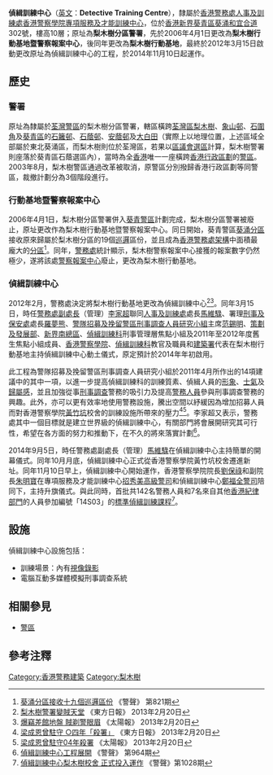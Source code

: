 {{Pathnav|香港警務處|香港警務處架構|人事及訓練處|香港警察學院|專項服務及才能訓練中心|frame=1}}
{{Not|偵緝訓練學校|偵緝訓練科}}

'''偵緝訓練中心'''（[[英文|英文]]：'''Detective Training Centre'''），隸屬於[[香港警務處|香港警務處]][[人事及訓練處|人事及訓練處]][[香港警察學院|香港警察學院]][[專項服務及才能訓練中心|專項服務及才能訓練中心]]，位於[[香港|香港]][[新界|新界]][[葵青區|葵青區]][[葵涌|葵涌]][[和宜合道|和宜合道]]302號，樓高10層；原址為'''梨木樹分區警署'''，先於2006年4月1日更改為'''梨木樹行動基地暨警察報案中心'''，後同年更改為'''梨木樹行動基地'''，最終於2012年3月15日啟動更改原址為偵緝訓練中心的工程，於2014年11月10日起運作。

== 歷史 ==
=== 警署 ===
原址為隸屬於[[荃灣警區|荃灣警區]]的梨木樹分區警署，轄區橫跨[[荃灣區|荃灣區]][[梨木樹|梨木樹]]、[[象山邨|象山邨]]、[[石圍角|石圍角]]及[[葵青區|葵青區]]的[[石籬邨|石籬邨]]、[[石蔭邨|石蔭邨]]、[[安蔭邨|安蔭邨]]及[[大白田|大白田]]（實際上以地理位置，上述區域全部屬於東北葵涌區，而梨木樹則位於荃灣區，若果以[[區議會|區議會]][[選區|選區]]計算，梨木樹警署則座落於葵青區石蔭選區內），當時為全[[香港|香港]]唯一一座橫跨[[香港行政區劃|香港行政區劃]]的[[警區|警區]]。2003年8月，梨木樹警區通過改革被取消，原警區分別撥歸香港行政區劃等同警區，裁撤計劃分為3個階段進行。

=== 行動基地暨警察報案中心 ===
2006年4月1日，梨木樹分區警署併入[[葵青警區|葵青警區]]計劃完成，梨木樹分區警署被廢止，原址更改作為梨木樹行動基地暨警察報案中心。同日開始，葵青警區[[葵涌分區|葵涌分區]]接收原來歸屬於梨木樹分區的19個[[巡邏|巡邏]]區份，並且成為[[香港警務處架構|香港警務處架構]]中面積最龐大的[[分區|分區]]<ref>[http://www.police.gov.hk/offbeat/821/chi/n15.htm 葵涌分區接收十九個巡邏區份] {{Wayback|url=http://www.police.gov.hk/offbeat/821/chi/n15.htm |date=20070626064656 }} 《警聲》 第821期</ref>。同年，[[香港警務處|警務處]]統計顯示，梨木樹警察報案中心接獲的報案數字仍然極少，遂將該處[[警察報案中心|警察報案中心]]廢止，更改為梨木樹行動基地。

=== 偵緝訓練中心 ===
2012年2月，警務處決定將梨木樹行動基地更改為偵緝訓練中心<ref>[http://orientaldaily.on.cc/cnt/news/20130220/00176_020.html 梨木樹警署變賊天堂] {{Wayback|url=http://orientaldaily.on.cc/cnt/news/20130220/00176_020.html |date=20191208141951 }} 《東方日報》 2013年2月20日</ref><ref>[http://the-sun.on.cc/cnt/news/20130220/00407_025.html 爆竊差館地盤 賊剃警眼眉] {{Wayback|url=http://the-sun.on.cc/cnt/news/20130220/00407_025.html |date=20170224114148 }} 《太陽報》 2013年2月20日</ref>。同年3月15日，時任[[警務處副處長|警務處副處長]]（管理）[[李家超|李家超]]聯同[[人事及訓練處|人事及訓練處]]處長[[馬維騄|馬維騄]]、署理[[刑事及保安處|刑事及保安處]]處長[[羅夢熊|羅夢熊]]、[[警隊招募及挽留警區刑事調查人員研究小組|警隊招募及挽留警區刑事調查人員研究小組]]主席[[范錫明|范錫明]]、[[策劃及發展部|策劃及發展部]]、[[新界南總區|新界南總區]]、[[偵緝訓練科|偵緝訓練科]]刑事管理層焦點小組及2011年至2012年度舊生焦點小組成員、[[香港警察學院|香港警察學院]]、[[偵緝訓練科|偵緝訓練科]]教官及職員和[[建築署|建築署]]代表在梨木樹行動基地主持偵緝訓練中心動土儀式，原定預計於2014年年初啟用。

此工程為警隊招募及挽留警區刑事調查人員研究小組於2011年4月所作出的14項建議中的其中一項，以進一步提高偵緝訓練科的訓練質素、偵緝人員的[[形象|形象]]、[[士氣|士氣]]及[[歸屬感|歸屬感]]，並且加強從事[[刑事|刑事]][[調查|調查]]警務的吸引力及提高[[香港警務人員|警務人員]]參與刑事調查警務的興趣。此外，亦可以更有效率地使用警務設施，騰出空間以紓緩因為增加招募人員而對香港警察學院[[黃竹坑|黃竹坑]]校舍的訓練設施所帶來的壓力<ref>[http://orientaldaily.on.cc/cnt/news/20130220/00176_021.html 梁成恩曾駐守 ○四年「殺署」] {{Wayback|url=http://orientaldaily.on.cc/cnt/news/20130220/00176_021.html |date=20191206084340 }} 《東方日報》 2013年2月20日</ref><ref>[http://the-sun.on.cc/cnt/news/20130220/00407_026.html 梁成恩曾駐守04年殺署] {{Wayback|url=http://the-sun.on.cc/cnt/news/20130220/00407_026.html |date=20170224121804 }} 《太陽報》 2013年2月20日</ref>。李家超又表示，警務處其中一個目標就是建立世界級的偵緝訓練中心，有關部門將會展開研究其可行性，希望在各方面的努力和推動下，在不久的將來落實計劃<ref>[http://www.police.gov.hk/offbeat/964/chi/ 偵緝訓練中心工程展開] {{Wayback|url=http://www.police.gov.hk/offbeat/964/chi/ |date=20191116020301 }} 《警聲》 第964期</ref>。

2014年9月5日，時任警務處副處長（管理）[[馬維騄|馬維騄]]在偵緝訓練中心主持簡單的開幕儀式。同年10月月底，偵緝訓練中心正式從香港警察學院黃竹坑校舍遷進新址。同年11月10日早上，偵緝訓練中心開始運作，香港警察學院院長[[劉保祿|劉保祿]]和副院長[[朱明寶|朱明寶]]在專項服務及才能訓練中心[[招秀美|招秀美]][[高級警司|高級警司]]和偵緝訓練中心[[鄭福全|鄭福全]][[警司|警司]]陪同下，主持升旗儀式。與此同時，首批共142名警務人員和7名來自其他[[香港紀律部門|香港紀律部門]]的人員參加編號「14S03」的[[標準偵緝訓練課程|標準偵緝訓練課程]]<ref>[http://www.police.gov.hk/offbeat/1028/chi/2178.html 偵緝訓練中心梨木樹校舍 正式投入運作] {{Wayback|url=http://www.police.gov.hk/offbeat/1028/chi/2178.html |date=20191005100007 }} 《警聲》第1028期</ref>。

== 設施 ==
偵緝訓練中心設施包括：
*訓練場景：內有[[視像|視像]][[錄影|錄影]]
*電腦互動多媒體模擬刑事調查系統

== 相關參見 ==
*[[警區|警區]]

== 參考注釋 ==
{{reflist}}

[[Category:香港警務建築|Category:香港警務建築]]
[[Category:梨木樹|Category:梨木樹]]